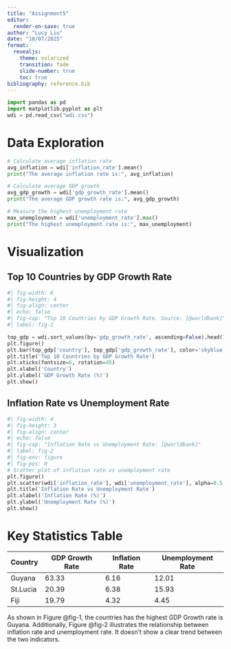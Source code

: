```yaml
---
title: "Assignment5"
editor: 
  render-on-save: true
author: "Lucy Liu"
date: "10/07/2025"
format:
  revealjs:
    theme: solarized
    transition: fade
    slide-number: true
    toc: true
bibliography: reference.bib
---
```


```python
import pandas as pd
import matplotlib.pyplot as plt
wdi = pd.read_csv("wdi.csv")
```

# Data Exploration
```python
# Calculate average inflation rate
avg_inflation = wdi['inflation_rate'].mean()
print("The average inflation rate is:", avg_inflation)

# Calculate average GDP growth
avg_gdp_growth = wdi['gdp_growth_rate'].mean()
print("The average GDP growth rate is:", avg_gdp_growth)

# Measure the highest unemployment rate
max_unemployment = wdi['unemployment_rate'].max()
print("The highest unemployment rate is:", max_unemployment)
```

# Visualization
## Top 10 Countries by GDP Growth Rate {transition="convex"}
```python
#| fig-width: 6
#| fig-height: 4
#| fig-align: center
#| echo: false
#| fig-cap: "Top 10 Countries by GDP Growth Rate. Source: [@worldbank]"
#| label: fig-1

top_gdp = wdi.sort_values(by='gdp_growth_rate', ascending=False).head(10)
plt.figure()
plt.bar(top_gdp['country'], top_gdp['gdp_growth_rate'], color='skyblue')
plt.title('Top 10 Countries by GDP Growth Rate')
plt.xticks(fontsize=6, rotation=45)
plt.xlabel('Country')
plt.ylabel('GDP Growth Rate (%)')
plt.show()
```
## Inflation Rate vs Unemployment Rate {transition='fade'}
```python
#| fig-width: 4
#| fig-height: 3
#| fig-align: center
#| echo: false
#| fig-cap: "Inflation Rate vs Unemployment Rate: [@worldbank]"
#| label: fig-2
#| fig-env: figure
#| fig-pos: H
# Scatter plot of inflation rate vs unemployment rate
plt.figure()
plt.scatter(wdi['inflation_rate'], wdi['unemployment_rate'], alpha=0.5,color = 'orange')
plt.title('Inflation Rate vs Unemployment Rate')
plt.xlabel('Inflation Rate (%)')
plt.ylabel('Unemployment Rate (%)')
plt.show()

```
# Key Statistics Table

| Country  | GDP Growth Rate | Inflation Rate | Unemployment Rate |
|----------|-----------------|----------------|-------------------|
| Guyana   | 63.33           | 6.16           | 12.01             |
| St.Lucia | 20.39           | 6.38           | 15.93             |
| Fiji     | 19.79           | 4.32           | 4.45              |




As shown in Figure @fig-1, the countries has the highest GDP Growth rate is Guyana. Additionally, Figure @fig-2 illustrates the relationship between inflation rate and unemployment rate. It doesn't show a clear trend between the two indicators. 